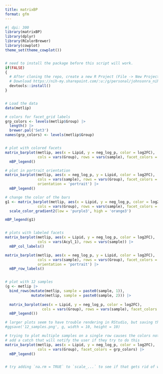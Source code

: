 ```yaml
---
title: matrixBP
format: gfm
---
```



```r
#| dpi: 300
library(matrixBP)
library(dplyr)
library(RColorBrewer)
library(cowplot)
theme_set(theme_cowplot())


# need to install the package before this script will work.
if(FALSE)
{
  # After cloning the repo, create a new R Project (File -> New Project... -> Existing Directory) and run the following command in the console:
  # Download https://nih-my.sharepoint.com/:u:/g/personal/johnsonra_nih_gov/EeEo-VNRXchMl47X2jhcHLcB2IaSH--TKOcUpS5OLvBoSQ?e=lQwu9Q and save it to `data/metlip.rda`
  devtools::install()
}


# Load the data
data(metlip)

# colors for facet_grid labels
grp_colors <- levels(metlip$Group) |>
  length() |>
  brewer.pal('Set3')
names(grp_colors) <- levels(metlip$Group)


# plot with colored facets
matrix_barplot(metlip, aes(x = Lipid, y = neg_log_p, color = log2FC),
               cols = vars(Group), rows = vars(sample), facet_colors = grp_colors) |>
  mBP_legend()

# plot in portrait orientation
matrix_barplot(metlip, aes(x = neg_log_p, y = Lipid, color = log2FC),
               cols = vars(sample), rows = vars(Group), facet_colors = grp_colors,
               orientation = 'portrait') |>
  mBP_legend()

# change the color of the bars
g1 <- matrix_barplot(metlip, aes(x = Lipid, y = neg_log_p, color = log2FC),
               cols = vars(Group), rows = vars(sample), facet_colors = grp_colors) +
  scale_color_gradient2(low = 'purple3', high = 'orange3')

mBP_legend(g1)


# plots with labeled facets
matrix_barplot(metlip, aes(x = Lipid, y = neg_log_p, color = log2FC),
               cols = vars(Acyl_1), rows = vars(sample)) |>
  mBP_col_labels()

matrix_barplot(metlip, aes(x = neg_log_p, y = Lipid, color = log2FC),
               cols = vars(sample), rows = vars(Group), facet_colors = grp_colors,
               orientation = 'portrait') |>
  mBP_row_labels()


# plot with 12 samples
(g <- metlip |>
  bind_rows(mutate(metlip, sample = paste0(sample, 1)),
            mutate(metlip, sample = paste0(sample, 2))) |>
  
  matrix_barplot(aes(x = Lipid, y = neg_log_p, color = log2FC),
                 cols = vars(Group), rows = vars(sample), facet_colors = grp_colors) |>
  mBP_legend())

# larger plots seem to have trouble rendering in RStudio, but saving them as a file works
#ggsave('12_samples.png', g, width = 10, height = 10)

# trying to plot multiple samples on a single row causes the colors not to work
# add a catch that will notify the user if they try to do this
matrix_barplot(metlip, aes(x = Lipid, y = neg_log_p, color = log2FC),
               cols = vars(Group), facet_colors = grp_colors) |>
  mBP_legend()


# try adding `na.rm = TRUE` to `scale_...` to see if that gets rid of warnings about NA values
```
